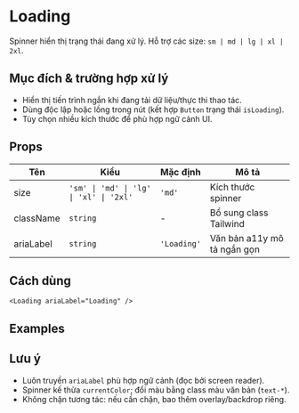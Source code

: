 
# Loading

Spinner hiển thị trạng thái đang xử lý. Hỗ trợ các size: `sm | md | lg | xl | 2xl`.

## Mục đích & trường hợp xử lý

- Hiển thị tiến trình ngắn khi đang tải dữ liệu/thực thi thao tác.
- Dùng độc lập hoặc lồng trong nút (kết hợp `Button` trạng thái `isLoading`).
- Tùy chọn nhiều kích thước để phù hợp ngữ cảnh UI.

## Props

| Tên | Kiểu | Mặc định | Mô tả |
| --- | --- | --- | --- |
| size | `'sm' \| 'md' \| 'lg' \| 'xl' \| '2xl'` | `'md'` | Kích thước spinner |
| className | `string` | - | Bổ sung class Tailwind |
| ariaLabel | `string` | `'Loading'` | Văn bản a11y mô tả ngắn gọn |

## Cách dùng
```tsx
<Loading ariaLabel="Loading" />
```

## Examples

<LoadingUsageDemo />
<LoadingSizesDemo />

## Lưu ý

- Luôn truyền `ariaLabel` phù hợp ngữ cảnh (đọc bởi screen reader).
- Spinner kế thừa `currentColor`; đổi màu bằng class màu văn bản (`text-*`).
- Không chặn tương tác: nếu cần chặn, bao thêm overlay/backdrop riêng.


